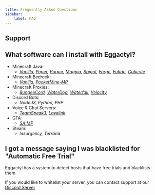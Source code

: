 ```yaml
---
title: Frequently Asked Questions
sidebar:
    label: FAQ
---
```



## Support

<LinkCard
  title="Support Discord Server"
  description="You can contact support on our Discord Server"
  href="https://discord.eggactyl.cloud"
  target="_blank"
/>

## What software can I install with Eggactyl?

- Minecraft Java:
  - _[Vanilla](https://www.minecraft.net/), [Paper](https://papermc.io), [Purpur](https://purpurmc.org), [Magma](https://magmafoundation.org), [Spigot](https://www.spigotmc.org), [Forge](https://files.minecraftforge.net/net/minecraftforge/forge/), [Fabric](https://fabricmc.net), [Cuberite](https://cuberite.org)_
- Minecraft Bedrock:
  - _[Vanilla](https://www.minecraft.net/), [PocketMine-MP](https://pmmp.io)_
- Minecraft Proxies:
  - _[BungeeCord](https://www.spigotmc.org/wiki/bungeecord/), [WaterDog](https://waterdog.dev), [Waterfall](https://papermc.io/software/waterfall), [Velocity](https://papermc.io/software/velocity)_
- Discord Bots:
  - _NodeJS, Python, PHP_
- Voice & Chat Servers:
  - _[TeamSpeak3](https://www.teamspeak.com/), [Lavalink](https://lavalink.dev)_
- GTA:
  - _[SA\:MP](https://sa-mp.com)_
- Steam:
  - _Insurgency, Terraria_

## I got a message saying I was blacklisted for "Automatic Free Trial"

Eggactyl has a system to detect hosts that have free trials and blacklists them.

If you would like to whitelist your server, you can contact support at our [Discord Server](https://discord.eggactyl.cloud)
